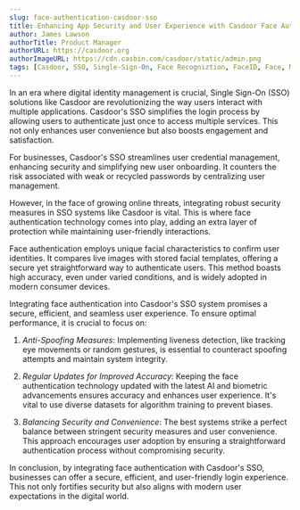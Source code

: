 ```yaml
---
slug: face-authentication-casdoor-sso
title: Enhancing App Security and User Experience with Casdoor Face Authentication SSO
author: James Lawson
authorTitle: Product Manager
authorURL: https://casdoor.org
authorImageURL: https://cdn.casbin.com/casdoor/static/admin.png
tags: [Casdoor, SSO, Single-Sign-On, Face Recogniztion, FaceID, Face, Machine Learning]
---
```


In an era where digital identity management is crucial, Single Sign-On (SSO) solutions like Casdoor are revolutionizing the way users interact with multiple applications. Casdoor's SSO simplifies the login process by allowing users to authenticate just once to access multiple services. This not only enhances user convenience but also boosts engagement and satisfaction.

For businesses, Casdoor's SSO streamlines user credential management, enhancing security and simplifying new user onboarding. It counters the risk associated with weak or recycled passwords by centralizing user management.

However, in the face of growing online threats, integrating robust security measures in SSO systems like Casdoor is vital. This is where face authentication technology comes into play, adding an extra layer of protection while maintaining user-friendly interactions.

Face authentication employs unique facial characteristics to confirm user identities. It compares live images with stored facial templates, offering a secure yet straightforward way to authenticate users. This method boasts high accuracy, even under varied conditions, and is widely adopted in modern consumer devices.

Integrating face authentication into Casdoor's SSO system promises a secure, efficient, and seamless user experience. To ensure optimal performance, it is crucial to focus on:

1. *Anti-Spoofing Measures*: Implementing liveness detection, like tracking eye movements or random gestures, is essential to counteract spoofing attempts and maintain system integrity.

2. *Regular Updates for Improved Accuracy*: Keeping the face authentication technology updated with the latest AI and biometric advancements ensures accuracy and enhances user experience. It's vital to use diverse datasets for algorithm training to prevent biases.

3. *Balancing Security and Convenience*: The best systems strike a perfect balance between stringent security measures and user convenience. This approach encourages user adoption by ensuring a straightforward authentication process without compromising security.

In conclusion, by integrating face authentication with Casdoor's SSO, businesses can offer a secure, efficient, and user-friendly login experience. This not only fortifies security but also aligns with modern user expectations in the digital world.
